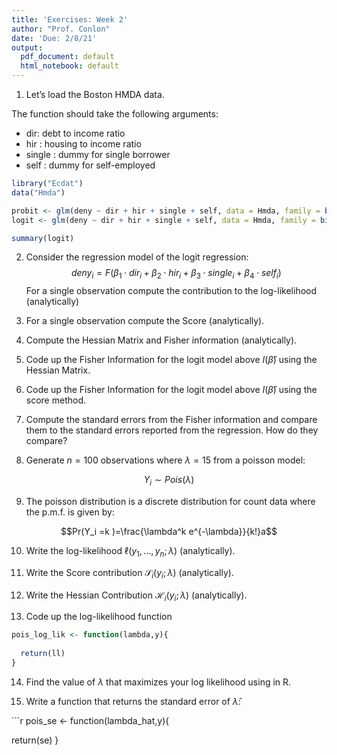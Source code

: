 ```yaml
---
title: 'Exercises: Week 2'
author: "Prof. Conlon"
date: 'Due: 2/8/21'
output:
  pdf_document: default
  html_notebook: default
---
```


1. Let's load the Boston HMDA data.

The function should take the following arguments:

  * dir: debt to income ratio
  * hir : housing to income ratio
  * single : dummy for single borrower
  * self : dummy for self-employed

 
```r
library("Ecdat")
data("Hmda")

probit <- glm(deny ~ dir + hir + single + self, data = Hmda, family = binomial(link = "probit"))
logit <- glm(deny ~ dir + hir + single + self, data = Hmda, family = binomial(link = "logit"))

summary(logit)
```

2. Consider the regression model of the logit regression:
$$
deny_i = F(\beta_1\cdot dir_i + \beta_2\cdot hir_i + \beta_3\cdot single_i + \beta_4 \cdot self_i)
$$
For a single observation compute the contribution to the log-likelihood (analytically)

3. For a single observation compute the Score (analytically).

4. Compute the Hessian Matrix and Fisher information (analytically).

5. Code up the Fisher Information for the logit model above $I(\widehat{\beta})$ using the Hessian Matrix.

6. Code up the Fisher Information for the logit model above $I(\widehat{\beta})$ using the score method.

7. Compute the standard errors from the Fisher information and compare them to the standard errors reported from the regression. How do they compare?

8. Generate $n=100$ observations where $\lambda = 15$ from a poisson model:

$$ Y_i \sim Pois(\lambda)$$

9. The poisson distribution is a discrete distribution for count data where the p.m.f. is given by:

$$Pr(Y_i =k )=\frac{\lambda^k e^{-\lambda}}{k!}a$$

10. Write the log-likelihood $\ell(y_1,\ldots,y_n; \lambda)$ (analytically).

11. Write the Score contribution $\mathcal{S}_i(y_i; \lambda)$ (analytically).

12. Write the Hessian Contribution $\mathcal{H}_i(y_i; \lambda)$ (analytically).

13. Code up the log-likelihood function

```r
pois_log_lik <- function(lambda,y){
  
  return(ll)
}
```

14. Find the value of $\lambda$ that maximizes your log likelihood using \texttt{optim} in R.

15. Write a function that returns the standard error of $\hat\lambda$:

```r
pois_se <- function(lambda_hat,y){
  
  return(se)
}